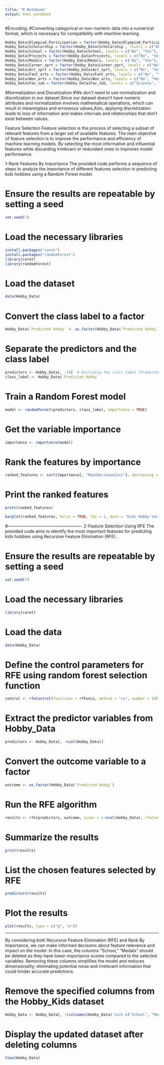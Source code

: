 ---
title: "R Notebook"
output: html_notebook
---

#Encoding:
#Converting categorical or non-numeric data into a numerical format, which is necessary for compatibility with machine learning 
```{r}
Hobby_Data$Olympiad_Participation = factor(Hobby_Data$Olympiad_Participation,levels = c("No", "Yes"), labels = c(0, 1))
Hobby_Data$Scholarship = factor(Hobby_Data$Scholarship , levels = c("No", "Yes"), labels = c(0, 1))
Hobby_Data$School = factor(Hobby_Data$School, levels = c("No", "Yes"), labels = c(0, 1))
Hobby_Data$Projects = factor(Hobby_Data$Projects, levels = c("No", "Yes"), labels = c(0, 1))
Hobby_Data$Medals = factor(Hobby_Data$Medals, levels = c("No", "Yes"), labels = c(0, 1))
Hobby_Data$Career_sprt = factor(Hobby_Data$Career_sprt, levels = c("No", "Yes"), labels = c(0, 1))
Hobby_Data$Act_sprt = factor(Hobby_Data$Act_sprt, levels = c("No", "Yes"), labels = c(0, 1))
Hobby_Data$Fant_arts = factor(Hobby_Data$Fant_arts, levels = c("No", "Yes"), labels = c(0, 1))
Hobby_Data$Won_arts = factor(Hobby_Data$Won_arts, levels = c("No", "Maybe", "Yes"), labels = c(0, 2, 1))
Hobby_Data$Fav_sub = factor(Hobby_Data$Fav_sub, levels = c("Science", "Mathematics", "History/Geography", "Any language"), labels = c(1, 2, 3, 4))
```

#Normalization and Discetization
#We don't need to use normalization and discetization in our dataset.Since our dataset doesn’t have numeric attributes and normalization involves mathematical operations, which can result in meaningless and erroneous values,Also, applying discretization leads to loss of information and makes intervals and relationships that don't exist between values.



Feature Selection
Feature selection is the process of selecting a subset of relevant features from a larger set of available features. The main objective of feature selection is to improve the performance and efficiency of machine learning models. By selecting the most informative and influential features while discarding irrelevant or redundant ones to improves model performance.

1-Rank Features By Importance
The provided code performs a sequence of steps to analyze the importance of different features selection in predicting kids hobbies using a Random Forest model.

# Ensure the results are repeatable by setting a seed
```{r}
set.seed(7)

```


# Load the necessary libraries
```{r}
install.packages("caret")
install.packages("randomForest")
library(caret)
library(randomForest)
```



# Load the dataset
```{r}
data(Hobby_Data)
```


# Convert the class label to a factor
```{r}
Hobby_Data$`Predicted Hobby` <- as.factor(Hobby_Data$`Predicted Hobby`)
```


# Separate the predictors and the class label
```{r}
predictors <- Hobby_Data[, -14]  # Excluding the class label (Predicted Hobby)
class_label <- Hobby_Data$`Predicted Hobby`
```

# Train a Random Forest model
```{r}
model <- randomForest(predictors, class_label, importance = TRUE)
```


# Get the variable importance
```{r}
importance <- importance(model)
```


# Rank the features by importance
```{r}
ranked_features <- sort(importance[, "MeanDecreaseGini"], decreasing = TRUE)
```


# Print the ranked features
```{r}
print(ranked_features)

barplot(ranked_features, horiz = TRUE, las = 1, main = "Kids Hobby Variable Importance Ranking")
```



#----------------------------------------------------
2-Feature Selection Using RFE
The provided code aims to identify the most important features for predicting kids hobbies using Recursive Feature Elimination (RFE) .

# Ensure the results are repeatable by setting a seed
```{r}
set.seed(7)
```

# Load the necessary libraries
```{r}
library(caret)
```


# Load the data
```{r}
data(Hobby_Data)
```


# Define the control parameters for RFE using random forest selection function
```{r}
control <- rfeControl(functions = rfFuncs, method = "cv", number = 10)
```


# Extract the predictor variables from Hobby_Data
```{r}
predictors <- Hobby_Data[, -ncol(Hobby_Data)]
```


# Convert the outcome variable to a factor
```{r}
outcome <- as.factor(Hobby_Data$`Predicted Hobby`)
```


# Run the RFE algorithm
```{r}
results <- rfe(predictors, outcome, sizes = 1:ncol(Hobby_Data), rfeControl = control)
```


# Summarize the results
```{r}
print(results)
```



# List the chosen features selected by RFE
```{r}
predictors(results)
```


# Plot the results
```{r}
plot(results, type = c("g", "o"))
```



---------------------------------------
By considering both Recursive Feature Elimination (RFE) and Rank By Importance, we can make informed decisions about feature relevance and impact on the model. In this case, the columns "School," "Medals"  should be deleted as they have lower importance scores compared to the selected variables. Removing these columns simplifies the model and reduces dimensionality, eliminating potential noise and irrelevant information that could hinder accurate predictions.

# Remove the specified columns from the Hobby_Kids dataset
```{r}
Hobby_Data <- Hobby_Data[, !(colnames(Hobby_Data) %in% c("School", "Medals"))]
```

# Display the updated dataset after deleting columns
```{r}
View(Hobby_Data)
```
